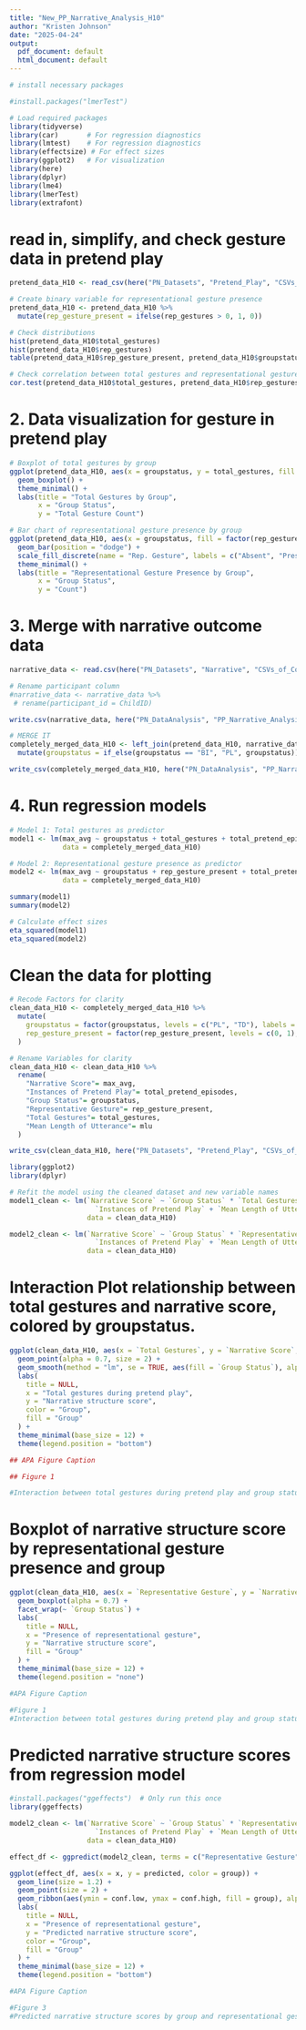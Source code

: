 ```yaml
---
title: "New_PP_Narrative_Analysis_H10"
author: "Kristen Johnson"
date: "2025-04-24"
output:
  pdf_document: default
  html_document: default
---
```


```r
# install necessary packages

#install.packages("lmerTest")

# Load required packages
library(tidyverse)
library(car)       # For regression diagnostics
library(lmtest)    # For regression diagnostics
library(effectsize) # For effect sizes
library(ggplot2)   # For visualization
library(here)
library(dplyr)
library(lme4)
library(lmerTest)
library(extrafont)

```

# read in, simplify, and check gesture data in pretend play 
```r
pretend_data_H10 <- read_csv(here("PN_Datasets", "Pretend_Play", "CSVs_of_Combined_Data_PP", "child_summary_H10.csv"))

# Create binary variable for representational gesture presence
pretend_data_H10 <- pretend_data_H10 %>%
  mutate(rep_gesture_present = ifelse(rep_gestures > 0, 1, 0))

# Check distributions
hist(pretend_data_H10$total_gestures)
hist(pretend_data_H10$rep_gestures)
table(pretend_data_H10$rep_gesture_present, pretend_data_H10$groupstatus)

# Check correlation between total gestures and representational gestures
cor.test(pretend_data_H10$total_gestures, pretend_data_H10$rep_gestures)
```

# 2. Data visualization for gesture in pretend play
```r
# Boxplot of total gestures by group
ggplot(pretend_data_H10, aes(x = groupstatus, y = total_gestures, fill = groupstatus)) +
  geom_boxplot() +
  theme_minimal() +
  labs(title = "Total Gestures by Group",
       x = "Group Status",
       y = "Total Gesture Count")

# Bar chart of representational gesture presence by group
ggplot(pretend_data_H10, aes(x = groupstatus, fill = factor(rep_gesture_present))) +
  geom_bar(position = "dodge") +
  scale_fill_discrete(name = "Rep. Gesture", labels = c("Absent", "Present")) +
  theme_minimal() +
  labs(title = "Representational Gesture Presence by Group",
       x = "Group Status",
       y = "Count")
```

# 3. Merge with narrative outcome data
```r
narrative_data <- read.csv(here("PN_Datasets", "Narrative", "CSVs_of_Combined_Data_N", "Narrative_Results_Final.csv"))

# Rename participant column
#narrative_data <- narrative_data %>%
 # rename(participant_id = ChildID)

write.csv(narrative_data, here("PN_DataAnalysis", "PP_Narrative_Analysis", "narrative_data.csv"))

# MERGE IT
completely_merged_data_H10 <- left_join(pretend_data_H10, narrative_data, by = "participant_id") %>%
  mutate(groupstatus = if_else(groupstatus == "BI", "PL", groupstatus))

write_csv(completely_merged_data_H10, here("PN_DataAnalysis", "PP_Narrative_Analysis", "completely_merged_data_H10.csv"))
```

# 4. Run regression models
```r
# Model 1: Total gestures as predictor
model1 <- lm(max_avg ~ groupstatus + total_gestures + total_pretend_episodes + mlu + groupstatus:total_gestures, 
             data = completely_merged_data_H10)

# Model 2: Representational gesture presence as predictor
model2 <- lm(max_avg ~ groupstatus + rep_gesture_present + total_pretend_episodes + mlu + groupstatus:rep_gesture_present, 
             data = completely_merged_data_H10)

summary(model1)
summary(model2)

# Calculate effect sizes
eta_squared(model1)
eta_squared(model2)
```
# Clean the data for plotting
```r
# Recode Factors for clarity
clean_data_H10 <- completely_merged_data_H10 %>%
  mutate(
    groupstatus = factor(groupstatus, levels = c("PL", "TD"), labels = c("Perinatal Lesions", "Typically Developing")),
    rep_gesture_present = factor(rep_gesture_present, levels = c(0, 1), labels = c("Absent", "Present"))
  )

# Rename Variables for clarity
clean_data_H10 <- clean_data_H10 %>%
  rename(
    "Narrative Score"= max_avg,
    "Instances of Pretend Play"= total_pretend_episodes,
    "Group Status"= groupstatus,
    "Representative Gesture"= rep_gesture_present,
    "Total Gestures"= total_gestures,
    "Mean Length of Utterance"= mlu
  )

write_csv(clean_data_H10, here("PN_Datasets", "Pretend_Play", "CSVs_of_Combined_Data_PP", "clean_data_H10.csv"))
```

```r
library(ggplot2)
library(dplyr)

# Refit the model using the cleaned dataset and new variable names
model1_clean <- lm(`Narrative Score` ~ `Group Status` * `Total Gestures` +
                     `Instances of Pretend Play` + `Mean Length of Utterance`,
                   data = clean_data_H10)

model2_clean <- lm(`Narrative Score` ~ `Group Status` * `Representative Gesture` +
                     `Instances of Pretend Play` + `Mean Length of Utterance`,
                   data = clean_data_H10)
```

# Interaction Plot relationship between total gestures and narrative score, colored by groupstatus. 
```r
ggplot(clean_data_H10, aes(x = `Total Gestures`, y = `Narrative Score`, color = `Group Status`)) +
  geom_point(alpha = 0.7, size = 2) +
  geom_smooth(method = "lm", se = TRUE, aes(fill = `Group Status`), alpha = 0.2) +
  labs(
    title = NULL,
    x = "Total gestures during pretend play",
    y = "Narrative structure score",
    color = "Group",
    fill = "Group"
  ) +
  theme_minimal(base_size = 12) +
  theme(legend.position = "bottom")

## APA Figure Caption

## Figure 1

#Interaction between total gestures during pretend play and group status in predicting children's narrative structure scores. Although the interaction was not statistically significant, a crossover pattern was observed: for children with perinatal lesions, greater gesture use was associated with higher narrative scores, while for typically developing children, the relationship was slightly negative. Shaded ribbons represent 95% confidence intervals around the fitted regression lines.

```
# Boxplot of narrative structure score by representational gesture presence and group
```r
ggplot(clean_data_H10, aes(x = `Representative Gesture`, y = `Narrative Score`, fill = `Group Status`)) +
  geom_boxplot(alpha = 0.7) +
  facet_wrap(~ `Group Status`) +
  labs(
    title = NULL,
    x = "Presence of representational gesture",
    y = "Narrative structure score",
    fill = "Group"
  ) +
  theme_minimal(base_size = 12) +
  theme(legend.position = "none")

#APA Figure Caption

#Figure 1
#Interaction between total gestures during pretend play and group status in predicting children's narrative structure scores. Total gestures were ______ associated with narrative structure for ____ groups, but the relationship was more pronounced for [insert group with steeper slope, if applicable]. Shaded ribbons represent 95% confidence intervals.h higher narrative structure scores. Boxplots show medians and interquartile ranges.

```
# Predicted narrative structure scores from regression model
```r
#install.packages("ggeffects")  # Only run this once
library(ggeffects)

model2_clean <- lm(`Narrative Score` ~ `Group Status` * `Representative Gesture` +
                     `Instances of Pretend Play` + `Mean Length of Utterance`,
                   data = clean_data_H10)

effect_df <- ggpredict(model2_clean, terms = c("Representative Gesture", "Group Status"))

ggplot(effect_df, aes(x = x, y = predicted, color = group)) +
  geom_line(size = 1.2) +
  geom_point(size = 2) +
  geom_ribbon(aes(ymin = conf.low, ymax = conf.high, fill = group), alpha = 0.2, color = NA) +
  labs(
    title = NULL,
    x = "Presence of representational gesture",
    y = "Predicted narrative structure score",
    color = "Group",
    fill = "Group"
  ) +
  theme_minimal(base_size = 12) +
  theme(legend.position = "bottom")

#APA Figure Caption

#Figure 3
#Predicted narrative structure scores by group and representational gesture presence. Model estimates indicate that representational gestures significantly improved narrative quality in children with perinatal lesions, but not in typically developing children. Error ribbons reflect 95% confidence intervals.
```



